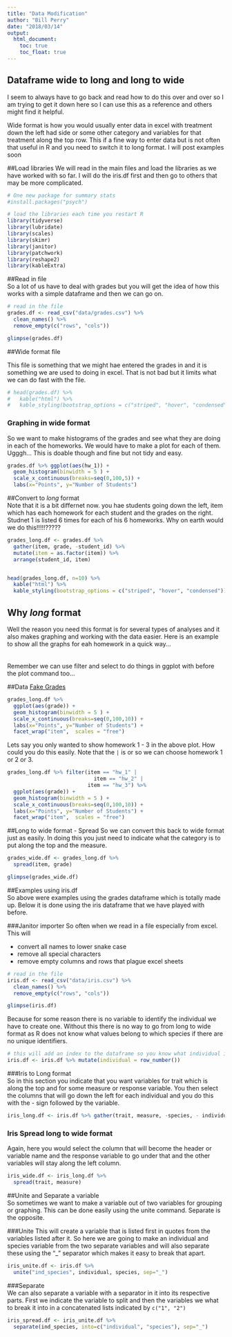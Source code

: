 ```yaml
---
title: "Data Modification"
author: "Bill Perry"
date: "2018/03/14"
output:
  html_document:
    toc: true
    toc_float: true
---
```

## Dataframe wide to long and long to wide 
I seem to always have to go back and read how to do this over and over so I am trying to get it down here so I can use this as a reference and others might find it helpful.

Wide format is how you would usually enter data in excel with treatment down the left had side or some other category and variables for that treatment along the top row. This if a fine way to enter data but is not often that useful in R and you need to switch it to long format. I will post examples soon


##Load libraries
We will read in the main files and load the libraries as we have worked with so far.  I will do the iris.df first and then go to others that may be more complicated.

```r
# One new package for summary stats
#install.packages("psych")

# load the libraries each time you restart R
library(tidyverse)
library(lubridate)
library(scales)
library(skimr)
library(janitor)
library(patchwork)
library(reshape2)
library(kableExtra)
```


##Read in file     
So a lot of us have to deal with grades but you will get the idea of how this works with a simple dataframe and then we can go on.

```r
# read in the file
grades.df <- read_csv("data/grades.csv") %>%
  clean_names() %>%
  remove_empty(c("rows", "cols")) 

glimpse(grades.df)
```

##Wide format file     

This file is something that we might hae entered the grades in and it is something we are used to doing in excel. That is not bad but it limits what we can do fast with the file.         

```r
# head(grades.df) %>% 
#   kable("html") %>%
#   kable_styling(bootstrap_options = c("striped", "hover", "condensed"))
```


### Graphing in wide format   
So we want to make histograms of the grades and see what they are doing in each of the homeworks.  We would have to make a plot for each of them. Ugggh... This is doable though and fine but not tidy and easy.   
```r
grades.df %>% ggplot(aes(hw_1)) +
  geom_histogram(binwidth = 5 ) + 
  scale_x_continuous(breaks=seq(0,100,5)) +
  labs(x="Points", y="Number of Students")
```

##Convert to *long* format     
Note that it is a bit differnet now. you hae students going down the left, item which has each homework for each student and the grades on the right. Studnet 1 is listed 6 times for each of his 6 homeworks.  Why on earth would we do this!!!!!?????
```r
grades_long.df <- grades.df %>% 
  gather(item, grade, -student_id) %>%
  mutate(item = as.factor(item)) %>%
  arrange(student_id, item)


head(grades_long.df, n=10) %>% 
  kable("html") %>%
  kable_styling(bootstrap_options = c("striped", "hover", "condensed"))
```


## Why *long* format      
Well the reason you need this format is for several types of analyses and it also makes graphing and working with the data easier. Here is an example to show all the graphs for eah homework in a quick way...      
<br>       
Remember we can use filter and select to do things in ggplot with before the plot command too...

##Data
[Fake Grades](https://wlperry.github.io/data/grades.csv)    


```r
grades_long.df %>% 
  ggplot(aes(grade)) +
  geom_histogram(binwidth = 5 ) + 
  scale_x_continuous(breaks=seq(0,100,10)) +
  labs(x="Points", y="Number of Students") +
  facet_wrap("item",  scales = "free")
```

Lets say you only wanted to show homework 1 - 3 in the above plot. How could you do this easily. Note that the `|` is or so we can choose homework 1 or 2 or 3.

```r
grades_long.df %>% filter(item == "hw_1" |
                            item == "hw_2" |
                          item == "hw_3") %>%
  ggplot(aes(grade)) +
  geom_histogram(binwidth = 5 ) + 
  scale_x_continuous(breaks=seq(0,100,10)) +
  labs(x="Points", y="Number of Students") +
  facet_wrap("item",  scales = "free")
```


##Long to wide format - Spread
So we can convert this back to wide format just as easily.  In doing this you just need to indicate what the category is to put along the top and the measure.      
     

```r
grades_wide.df <- grades_long.df %>% 
  spread(item, grade)

glimpse(grades_wide.df)
```


##Examples using iris.df     
So above were examples using the grades dataframe which is totally made up. Below it is done using the iris dataframe that we have played with before. 

###Janitor importer 
So often when we read in a file especially from excel.   
This will       

* convert all names to lower snake case
* remove all special characters
* remove empty columns and rows that plague excel sheets
   

```r
# read in the file
iris.df <- read_csv("data/iris.csv") %>%
  clean_names() %>%
  remove_empty(c("rows", "cols")) 

glimpse(iris.df)
```


Because for some reason there is no variable to identify the individual we have to create one. Without this there is no way to go from long to wide format as R does not know what values belong to which species if there are no unique identifiers.   

```r
# this will add an index to the dataframe so you know what individual is which
iris.df <- iris.df %>% mutate(individual = row_number())

```


###Iris to Long format        
So in this section you indicate that you want variables for trait which is along the top and for some measure or response variable. You then select the columns that will go down the left for each individual and you do this with the - sign followed by the variable.

```r
iris_long.df <- iris.df %>% gather(trait, measure, -species, - individual)

```


### Iris Spread long to wide format     
Again, here you would select the column that will become the header or variable name and the response variable to go under that and the other variables will stay along the left column.   
        
```r
iris_wide.df <- iris_long.df %>% 
  spread(trait, measure)
```


##Unite and Separate a variable     
So sometimes we want to make a variable out of two variables for grouping or graphing. This can be done easily using the unite command. Separate is the opposite.


###Unite
This will create a variable that is listed first in quotes from the variables listed after it. So here we are going to make an individual and species variable from the two separate variables and will also separate these using the "_" separator which makes it easy to break that apart.


```r
iris_unite.df <- iris.df %>% 
  unite("ind_species", individual, species, sep="_")
```

###Separate      
We can also separate a variable with a separator in it into its respective parts. First we indicate the variable to split and then the variables we what to break it into in a concatenated lists indicated by `c("1", "2")`

```r
iris_spread.df <- iris_unite.df %>% 
  separate(ind_species, into=c("individual", "species"), sep="_")
```



   
   

<!-- Global Site Tag (gtag.js) - Google Analytics -->
<script async src="https://www.googletagmanager.com/gtag/js?id=UA-88373117-4"></script>
<script>
  window.dataLayer = window.dataLayer || [];
  function gtag(){dataLayer.push(arguments)};
  gtag('js', new Date());

  gtag('config', 'UA-88373117-4');
</script>
